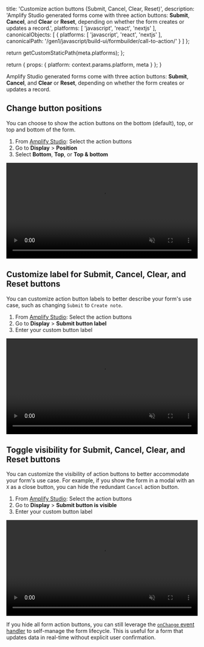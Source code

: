
  title: 'Customize action buttons (Submit, Cancel, Clear, Reset)',
  description: 'Amplify Studio generated forms come with three action buttons: **Submit**, **Cancel**, and **Clear** or **Reset**, depending on whether the form creates or updates a record.',
  platforms: [
    'javascript',
    'react',
    'nextjs'
  ],
  canonicalObjects: [
    {
      platforms: [
        'javascript',
        'react',
        'nextjs'
      ],
      canonicalPath: '/gen1/javascript/build-ui/formbuilder/call-to-action/'
    }
  ]
};

  return getCustomStaticPath(meta.platforms);
};

  return {
    props: {
      platform: context.params.platform,
      meta
    }
  };
}

Amplify Studio generated forms come with three action buttons: **Submit**, **Cancel**, and **Clear** or **Reset**, depending on whether the form creates or updates a record.

## Change button positions

You can choose to show the action buttons on the bottom (default), top, or top and bottom of the form.

1. From [Amplify Studio](/gen1/[platform]/tools/console/adminui/start/#logging-in-and-creating-an-app): Select the action buttons
2. Go to **Display** > **Position**
3. Select **Bottom**, **Top**, or **Top & bottom**

<video autoPlay={true} muted={true} loop={true} width="100%" playsInline={true}>
  <source src="/images/console/formbuilder/call-to-action-position.mp4" />
</video>

## Customize label for Submit, Cancel, Clear, and Reset buttons

You can customize action button labels to better describe your form's use case, such as changing `Submit` to `Create note`.

1. From [Amplify Studio](/gen1/[platform]/tools/console/adminui/start/#logging-in-and-creating-an-app): Select the action buttons
2. Go to **Display** > **Submit button label**
3. Enter your custom button label

<video autoPlay={true} muted={true} loop={true} width="100%" playsInline={true}>
  <source src="/images/console/formbuilder/call-to-action-label.mp4" />
</video>

## Toggle visibility for Submit, Cancel, Clear, and Reset buttons

You can customize the visibility of action buttons to better accommodate your form's use case. For example, if you show the form in a modal with an `X` as a close button, you can hide the redundant `Cancel` action button.

1. From [Amplify Studio](/gen1/[platform]/tools/console/adminui/start/#logging-in-and-creating-an-app): Select the action buttons
2. Go to **Display** > **Submit button is visible**
3. Enter your custom button label

<video autoPlay={true} muted={true} loop={true} width="100%" playsInline={true}>
  <source src="/images/console/formbuilder/call-to-action-visibility.mp4" />
</video>

If you hide all form action buttons, you can still leverage the [`onChange` event handler](/gen1/[platform]/build-ui/formbuilder/lifecycle/#get-form-data-as-your-user-inputs-data---onchange) to self-manage the form lifecycle. This is useful for a form that updates data in real-time without explicit user confirmation.
